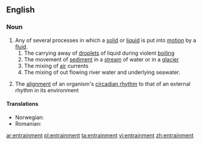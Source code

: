 ==English==

===Noun===
{{wikipedia}}
{{en-noun}}

# Any of several processes in which a [[solid]] or [[liquid]] is put into [[motion]] by a [[fluid]].
## The carrying away of [[droplet]]s of liquid during violent [[boiling]]
## The movement of [[sediment]] in a [[stream]] of water or in a [[glacier]]
## The mixing of [[air]] currents
## The mixing of out flowing river water and underlying seawater.
# {{label|en|biology}} The [[alignment]] of an organism's [[circadian rhythm]] to that of an external rhythm in its environment

====Translations====
{{trans-top|mixing of fluids}}
* Norwegian: {{t|no|medrivning}}
* Romanian: {{t+|ro|antrenare}}
{{trans-bottom}}

[[ar:entrainment]]
[[pl:entrainment]]
[[ta:entrainment]]
[[vi:entrainment]]
[[zh:entrainment]]